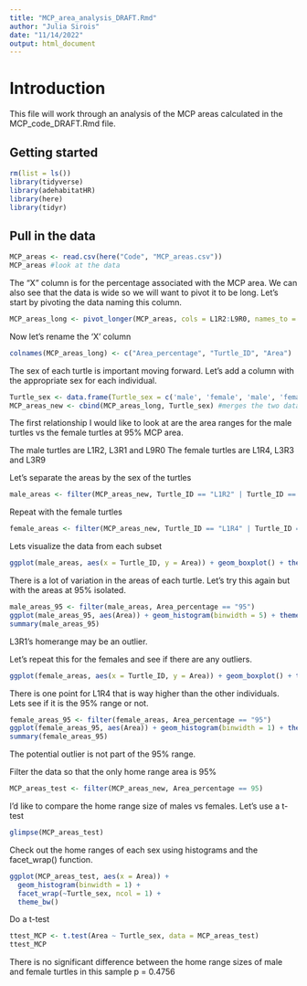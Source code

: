 ```yaml
---
title: "MCP_area_analysis_DRAFT.Rmd"
author: "Julia Sirois"
date: "11/14/2022"
output: html_document
---
```


# Introduction
This file will work through an analysis of the MCP areas calculated in the MCP_code_DRAFT.Rmd file.

## Getting started
```r
rm(list = ls())
library(tidyverse)
library(adehabitatHR)
library(here)
library(tidyr)
```

## Pull in the data
```r
MCP_areas <- read.csv(here("Code", "MCP_areas.csv"))
MCP_areas #look at the data
```
The "X" column is for the percentage associated with the MCP area. We can also see that the data is wide so we will want to pivot it to be long. Let's start by pivoting the data naming this column.

```r
MCP_areas_long <- pivot_longer(MCP_areas, cols = L1R2:L9R0, names_to = "Turtle_ID", values_to = "Area") #pivots the data 
```

Now let's rename the 'X' column
```r
colnames(MCP_areas_long) <- c("Area_percentage", "Turtle_ID", "Area")
```

The sex of each turtle is important moving forward. Let's add a column with the appropriate sex for each individual.

```r
Turtle_sex <- data.frame(Turtle_sex = c('male', 'female', 'male', 'female', 'female', 'male')) #creates df with the column I'd like to add
MCP_areas_new <- cbind(MCP_areas_long, Turtle_sex) #merges the two dataframes
```

The first relationship I would like to look at are the area ranges for the male turtles vs the female turtles at 95% MCP area. 

The male turtles are L1R2, L3R1 and L9R0
The female turtles are L1R4, L3R3 and L3R9

Let's separate the areas by the sex of the turtles

```r
male_areas <- filter(MCP_areas_new, Turtle_ID == "L1R2" | Turtle_ID == "L3R1"| Turtle_ID == "L9R0")
```

Repeat with the female turtles

```r
female_areas <- filter(MCP_areas_new, Turtle_ID == "L1R4" | Turtle_ID == "L3R3"| Turtle_ID == "L3R9")
```

Lets visualize the data from each subset

```r
ggplot(male_areas, aes(x = Turtle_ID, y = Area)) + geom_boxplot() + theme_bw()
```
There is a lot of variation in the areas of each turtle. Let's try this again but with the areas at 95% isolated. 

```r
male_areas_95 <- filter(male_areas, Area_percentage == "95")
ggplot(male_areas_95, aes(Area)) + geom_histogram(binwidth = 5) + theme_bw()
summary(male_areas_95)
```

L3R1's homerange may be an outlier. 

Let's repeat this for the females and see if there are any outliers.

```r
ggplot(female_areas, aes(x = Turtle_ID, y = Area)) + geom_boxplot() + theme_bw()
```
There is one point for L1R4 that is way higher than the other individuals. Lets see if it is the 95% range or not.

```r
female_areas_95 <- filter(female_areas, Area_percentage == "95")
ggplot(female_areas_95, aes(Area)) + geom_histogram(binwidth = 1) + theme_bw()
summary(female_areas_95)
```

The potential outlier is not part of the 95% range. 

Filter the data so that the only home range area is 95%

```r
MCP_areas_test <- filter(MCP_areas_new, Area_percentage == 95)
```

I'd like to compare the home range size of males vs females. Let's use a t-test

```r
glimpse(MCP_areas_test)
```

Check out the home ranges of each sex using histograms and the facet_wrap() function.

```r
ggplot(MCP_areas_test, aes(x = Area)) +
  geom_histogram(binwidth = 1) +
  facet_wrap(~Turtle_sex, ncol = 1) +
  theme_bw()
```

Do a t-test
```r
ttest_MCP <- t.test(Area ~ Turtle_sex, data = MCP_areas_test)
ttest_MCP
```

There is no significant difference between the home range sizes of male and female turtles in this sample p = 0.4756
